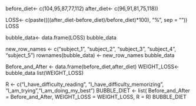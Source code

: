 before_diet<- c(104,95,87,77,112) 
after_diet<- c(96,91,81,75,118))



LOSS<- c(paste((((after_diet-before_diet)/before_diet)*100), "%", sep = ""))
LOSS



bubble_data<- data.frame(LOSS)
bubble_data

new_row_names <- c("subject_1", "subject_2", "subject_3", "subject_4", "subject_5")
rownames(bubble_data) <- new_row_names
bubble_data


Before_and_After <- data.frame(before_diet,after_diet)
WEIGHT_LOSS<- bubble_data
list(WEIGHT_LOSS)

R <- c("I_have_difficulty_reading", "I_have_difficulty_memorizing", "I_am_trying","I_am_doing_my_best")
BUBBLE_DIET <- list( Before_and_After = Before_and_After, WEIGHT_LOSS = WEIGHT_LOSS, R = R)
BUBBLE_DIET

